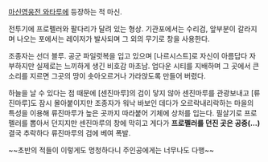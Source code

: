 [[마신영웅전 와타루]]에 등장하는 적 마신.

전투기에 프로펠러와 팔다리가 달려 있는 형상.
기관포에서는 수리검, 앞부분이 갈라지며 나오는 포에서는 레이저가 발사되며 그 외의 무기로 창을 사용한다.

조종자는 선더 블루. 공군 파일럿복을 입고 있으며 [나르시스트]로 자신이 아름답다 자부하지만 실제로는 느끼하게 생긴 비호감 마초남. 업다운 시티를 지배하며 그 곳에서 큰 소리를 지르면 그곳의 땅이 솟아오르거나 가라앉도록 만들어 버렸다.

하늘을 날 수 있다는 점 때문에 [센진마루]의 검이 닿지 않아 센진마루를 관광보내고 [류진마루]도 잠시 몰아붙이지만 조종자가 워낙 바보인 데다가 오르락내리락하는 마을의 특성을 이용해 류진마루가 높은 곳까지 따라붙어 기체에 상처를 입는다. 필살기로 프로펠러를 뽑아서 던지지만 센진마루의 창에 막히고 게다가 '''프로펠러를 던진 곳은 공중(...)''' 결국 추락하다 류진마루의 검에 베여 폭발.

~~초반의 적들이 이렇게도 멍청하다니 주인공에게는 너무나도 다행~~
